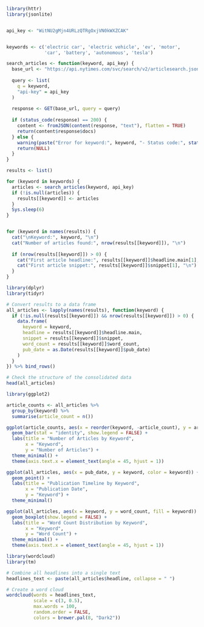```r
library(httr)
library(jsonlite)


api_key <- "WitNU2gMjn4URLzQTRgOxjVN0kWXZCAK"


keywords <- c('electric car', 'electric vehicle', 'ev', 'motor', 
              'car', 'battery', 'autonomous', 'tesla')

search_articles <- function(keyword, api_key) {
  base_url <- "https://api.nytimes.com/svc/search/v2/articlesearch.json"
  
  query <- list(
    q = keyword,
    "api-key" = api_key
  )
  
  response <- GET(base_url, query = query)
  
  if (status_code(response) == 200) {
    content <- fromJSON(content(response, "text"), flatten = TRUE)
    return(content$response$docs)
  } else {
    warning(paste("Error for keyword:", keyword, "- Status code:", status_code(response)))
    return(NULL)
  }
}

results <- list()

for (keyword in keywords) {
  articles <- search_articles(keyword, api_key)
  if (!is.null(articles)) {
    results[[keyword]] <- articles
  }
  Sys.sleep(6)
}


for (keyword in names(results)) {
  cat("\nKeyword:", keyword, "\n")
  cat("Number of articles found:", nrow(results[[keyword]]), "\n")
  
  if (nrow(results[[keyword]]) > 0) {
    cat("First article headline:", results[[keyword]]$headline.main[1], "\n")
    cat("First article snippet:", results[[keyword]]$snippet[1], "\n")
  }
}
```

```r
library(dplyr)
library(tidyr)

# Convert results to a data frame
all_articles <- lapply(names(results), function(keyword) {
  if (!is.null(results[[keyword]]) && nrow(results[[keyword]]) > 0) {
    data.frame(
      keyword = keyword,
      headline = results[[keyword]]$headline.main,
      snippet = results[[keyword]]$snippet,
      word_count = results[[keyword]]$word_count,
      pub_date = as.Date(results[[keyword]]$pub_date)
    )
  }
}) %>% bind_rows()

# Check the structure of the consolidated data
head(all_articles)
```

```r
library(ggplot2)

article_counts <- all_articles %>%
  group_by(keyword) %>%
  summarise(article_count = n())

ggplot(article_counts, aes(x = reorder(keyword, -article_count), y = article_count, fill = keyword)) +
  geom_bar(stat = "identity", show.legend = FALSE) +
  labs(title = "Number of Articles by Keyword",
       x = "Keyword",
       y = "Number of Articles") +
  theme_minimal() +
  theme(axis.text.x = element_text(angle = 45, hjust = 1))
```

```r
ggplot(all_articles, aes(x = pub_date, y = keyword, color = keyword)) +
  geom_point() +
  labs(title = "Publication Timeline by Keyword",
       x = "Publication Date",
       y = "Keyword") +
  theme_minimal()

```

```r
ggplot(all_articles, aes(x = keyword, y = word_count, fill = keyword)) +
  geom_boxplot(show.legend = FALSE) +
  labs(title = "Word Count Distribution by Keyword",
       x = "Keyword",
       y = "Word Count") +
  theme_minimal() +
  theme(axis.text.x = element_text(angle = 45, hjust = 1))

```

```r
library(wordcloud)
library(tm)

# Combine all headlines into a single text
headlines_text <- paste(all_articles$headline, collapse = " ")

# Create a word cloud
wordcloud(words = headlines_text,
          scale = c(3, 0.5),
          max.words = 100,
          random.order = FALSE,
          colors = brewer.pal(8, "Dark2"))

```
